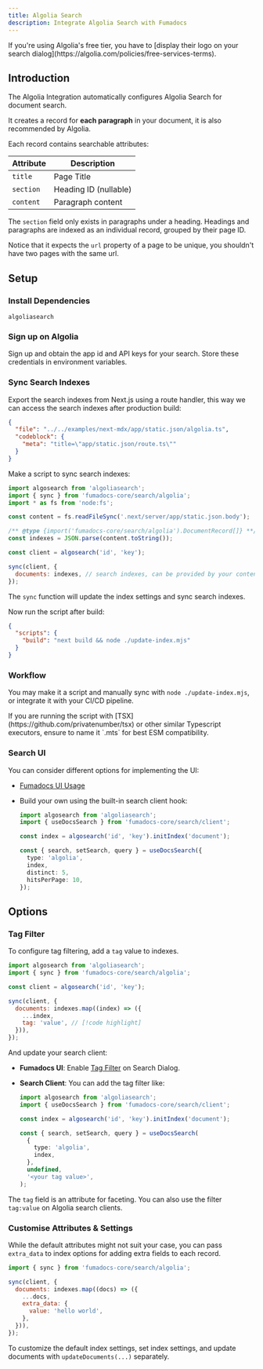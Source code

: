 ```yaml
---
title: Algolia Search
description: Integrate Algolia Search with Fumadocs
---
```


<Callout title="Notice">
  If you're using Algolia's free tier, you have to [display their logo on your
  search dialog](https://algolia.com/policies/free-services-terms).
</Callout>

## Introduction

The Algolia Integration automatically configures Algolia Search for document search.

It creates a record for **each paragraph** in your document, it is also recommended by Algolia.

Each record contains searchable attributes:

| Attribute | Description           |
| --------- | --------------------- |
| `title`   | Page Title            |
| `section` | Heading ID (nullable) |
| `content` | Paragraph content     |

The `section` field only exists in paragraphs under a heading. Headings and
paragraphs are indexed as an individual record, grouped by their page ID.

Notice that it expects the `url` property of a page to be unique, you shouldn't have two pages with the same
url.

## Setup

### Install Dependencies

```package-install
algoliasearch
```

### Sign up on Algolia

Sign up and obtain the app id and API keys for your search. Store these
credentials in environment variables.

### Sync Search Indexes

Export the search indexes from Next.js using a route handler, this way we can access the search indexes after production build:

```json doc-gen:file
{
  "file": "../../examples/next-mdx/app/static.json/algolia.ts",
  "codeblock": {
    "meta": "title=\"app/static.json/route.ts\""
  }
}
```

Make a script to sync search indexes:

```js title="update-index.mjs"
import algosearch from 'algoliasearch';
import { sync } from 'fumadocs-core/search/algolia';
import * as fs from 'node:fs';

const content = fs.readFileSync('.next/server/app/static.json.body');

/** @type {import('fumadocs-core/search/algolia').DocumentRecord[]} **/
const indexes = JSON.parse(content.toString());

const client = algosearch('id', 'key');

sync(client, {
  documents: indexes, // search indexes, can be provided by your content source too [!code highlight]
});
```

The `sync` function will update the index settings and sync search indexes.

Now run the script after build:

```json title="package.json"
{
  "scripts": {
    "build": "next build && node ./update-index.mjs"
  }
}
```

### Workflow

You may make it a script and manually sync with `node ./update-index.mjs`, or
integrate it with your CI/CD pipeline.

<Callout type="warn" title="Typescript Usage">
  If you are running the script with [TSX](https://github.com/privatenumber/tsx)
  or other similar Typescript executors, ensure to name it `.mts` for best ESM
  compatibility.
</Callout>

### Search UI

You can consider different options for implementing the UI:

- [Fumadocs UI Usage](/docs/ui/search#algolia)
- Build your own using the built-in search client hook:

  ```ts
  import algosearch from 'algoliasearch';
  import { useDocsSearch } from 'fumadocs-core/search/client';

  const index = algosearch('id', 'key').initIndex('document');

  const { search, setSearch, query } = useDocsSearch({
    type: 'algolia',
    index,
    distinct: 5,
    hitsPerPage: 10,
  });
  ```

## Options

### Tag Filter

To configure tag filtering, add a `tag` value to indexes.

```js
import algosearch from 'algoliasearch';
import { sync } from 'fumadocs-core/search/algolia';

const client = algosearch('id', 'key');

sync(client, {
  documents: indexes.map((index) => ({
    ...index,
    tag: 'value', // [!code highlight]
  })),
});
```

And update your search client:

- **Fumadocs UI**: Enable [Tag Filter](/docs/ui/search#tag-filter-1) on Search Dialog.
- **Search Client**: You can add the tag filter like:

  ```ts
  import algosearch from 'algoliasearch';
  import { useDocsSearch } from 'fumadocs-core/search/client';

  const index = algosearch('id', 'key').initIndex('document');

  const { search, setSearch, query } = useDocsSearch(
    {
      type: 'algolia',
      index,
    },
    undefined,
    '<your tag value>',
  );
  ```

The `tag` field is an attribute for faceting. You can also use the filter `tag:value` on Algolia search clients.

### Customise Attributes & Settings

While the default attributes might not suit your case, you can pass `extra_data`
to index options for adding extra fields to each record.

```js
import { sync } from 'fumadocs-core/search/algolia';

sync(client, {
  documents: indexes.map((docs) => ({
    ...docs,
    extra_data: {
      value: 'hello world',
    },
  })),
});
```

To customize the default index settings, set index settings, and update
documents with `updateDocuments(...)` separately.
